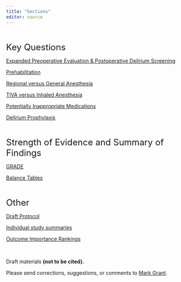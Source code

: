 ```yaml
---
title: "Sections"
editor: source
---
```


<br/>

<font size = 5> Key Questions </font>

[Expanded Preoperative Evaluation & Postoperative Delirium Screening](kq1.html)

[Prehabilitation](kq2.html)

[Regional versus General Anesthesia](kq3.html)

[TIVA versus Inhaled Anesthesia](kq4.html)

[Potentially Inappropriate Medications](kq5.html)

[Delirium Prophylaxis](kq6.html)

<br/>

<font size = 5> Strength of Evidence and Summary of Findings </font>

[GRADE](soe_gt.html)

[Balance Tables](balance_tables.html)

<br/>

<font size = 5> Other </font>

[Draft Protocol](protocol.html)

[Individual study summaries](evidence_tables.html)

[Outcome Importance Rankings](outcome_rankings.html)

<br/>

Draft materials **(not to be cited).**

Please send corrections, suggestions, or comments to [Mark Grant](mailto:m.grant@asahq.org).
